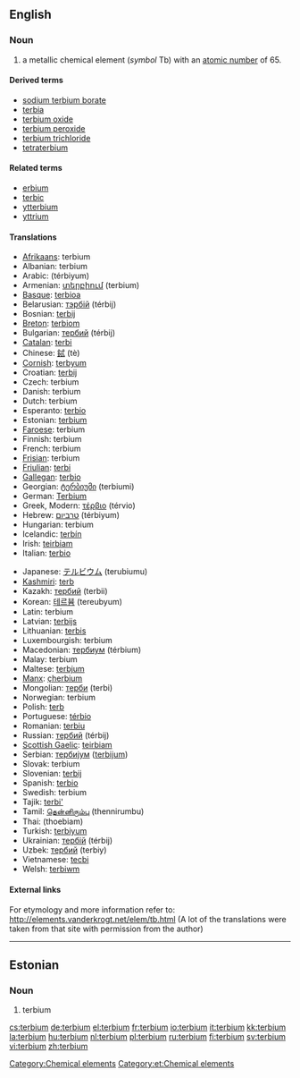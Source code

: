 {{see|Terbium}}
==English==
{{elements|Tb|gadolinium|Gd|dysprosium|Dy}}
=== Noun ===
{{en-noun|-}}
{{wikipedia}}

# a metallic chemical element (''symbol'' Tb) with an [[atomic number]] of 65.

====Derived terms====
*[[sodium terbium borate]]
*[[terbia]]
*[[terbium oxide]]
*[[terbium peroxide]]
*[[terbium trichloride]]
*[[tetraterbium]]

====Related terms====
*[[erbium]]<!--same etymology-->
*[[terbic]]
*[[ytterbium]]<!--same etymology-->
*[[yttrium]]<!--same etymology-->

==== Translations ====
{{top}}
*[[Afrikaans]]: terbium
*Albanian: terbium
*Arabic: {{ARchar|[[تربيوم]]}} (térbiyum) {{m}}
*Armenian: [[տերբիում]] (terbium)
*[[Basque]]: [[terbioa]]
*Belarusian: [[тэрбiй]] (térbij) {{m}}
*Bosnian: [[terbij]]
*[[Breton]]: [[terbiom]]
*Bulgarian: [[тербий]] (térbij) {{m}}
*[[Catalan]]: [[terbi]]
*Chinese: [[鋱]] (tè)
*[[Cornish]]: [[terbyum]]
*Croatian: [[terbij]]
*Czech: terbium
*Danish: terbium
*Dutch: terbium {{n}}
*Esperanto: [[terbio]]
*Estonian: [[#Estonian|terbium]]
*[[Faroese]]: terbium
*Finnish: terbium
*French: terbium {{m}}
*[[Frisian]]: terbium
*[[Friulian]]: [[terbi]]
*[[Gallegan]]: [[terbio]]
*Georgian: [[ტერბიუმი]] (terbiumi)
*German: [[Terbium]] {{n}}
*Greek, Modern: [[τέρβιο]] (térvio) {{n}}
*Hebrew: [[טרביום]] (térbiyum)
*Hungarian: terbium
*Icelandic: [[terbín]]
*Irish: [[teirbiam]]
*Italian: [[terbio]] {{m}}
{{mid}}
*Japanese: [[テルビウム]] (terubiumu)
*[[Kashmiri]]: [[terb]]
*Kazakh: [[тербий]] (terbii)
*Korean: [[테르븀]] (tereubyum)
*Latin: terbium
*Latvian: [[terbijs]]
*Lithuanian: [[terbis]]
*Luxembourgish: terbium
*Macedonian: [[тербиум]] (térbium) {{m}}
*Malay: terbium
*Maltese: [[terbjum]]
*[[Manx]]: [[çherbium]]
*Mongolian: [[терби]] (terbi)
*Norwegian: terbium
*Polish: [[terb]] {{m}}
*Portuguese: [[térbio]] {{m}}
*Romanian: [[terbiu]] {{n}}
*Russian: [[тербий]] (térbij) {{m}}
*[[Scottish Gaelic]]: [[teirbiam]]
*Serbian: [[тербиjум]] ([[terbijum]]) {{m}}
*Slovak: terbium
*Slovenian: [[terbij]]
*Spanish: [[terbio]] {{m}}
*Swedish: terbium
*Tajik: [[terbi']]
*Tamil: [[தென்னிரும்பு]] (thennirumbu)
*Thai: {{THchar|[[เทอร์เบียม]]}} (thoebiam)
*Turkish: [[terbiyum]]
*Ukrainian: [[тербiй]] (térbij) {{m}}
*Uzbek: [[тербий]] (terbiy)
*Vietnamese: [[tecbi]]
*Welsh: [[terbiwm]]
{{bottom}}

====External links====
For etymology and more information refer to:
http://elements.vanderkrogt.net/elem/tb.html
(A lot of the translations were taken from that site with permission from the author)

[[Category:Chemical elements]]

----
==Estonian==
===Noun===
{{infl|et|noun}}

#terbium

[[Category:et:Chemical elements]]

[[cs:terbium]]
[[de:terbium]]
[[el:terbium]]
[[fr:terbium]]
[[io:terbium]]
[[it:terbium]]
[[kk:terbium]]
[[la:terbium]]
[[hu:terbium]]
[[nl:terbium]]
[[pl:terbium]]
[[ru:terbium]]
[[fi:terbium]]
[[sv:terbium]]
[[vi:terbium]]
[[zh:terbium]]